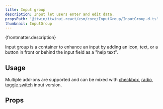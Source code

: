 ```yaml
---
title: Input group
description: Input let users enter and edit data.
propsPath: '@itwin/itwinui-react/esm/core/InputGroup/InputGroup.d.ts'
thumbnail: InputGroup
---
```


<p>{frontmatter.description}</p>

<LiveExample src='InputGroup.toggleSwitch.jsx'>
  <AllExamples.InputGroupToggleSwitchExample client:load />
</LiveExample>

Input group is a container to enhance an input by adding an icon, text, or a button in front or behind the input field as a "help text".

## Usage

<LiveExample src='InputGroup.checkboxGroup.jsx'>
  <AllExamples.InputGroupCheckboxGroupExample client:load />
</LiveExample>

Multiple add-ons are supported and can be mixed with [checkbox](checkbox#with-input-group), [radio](radio#statuses), [toggle switch](toggleswitch#with-input-group) input version.

<LiveExample src='InputGroup.radioGroup.jsx'>
  <AllExamples.InputGroupRadioGroupExample client:load />
</LiveExample>

## Props

<PropsTable path={frontmatter.propsPath} />
